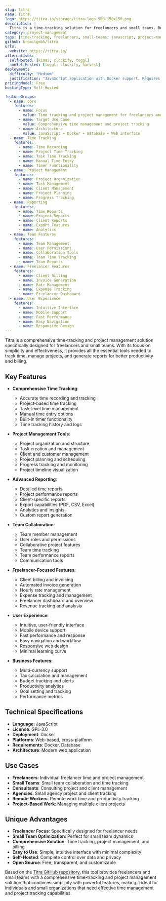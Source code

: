 ```yaml
---
slug: titra
name: Titra
logo: https://titra.io/storage/titra-logo-500-150x150.png
description: |
  Titra is a time-tracking solution for freelancers and small teams. Built with JavaScript, it provides comprehensive time tracking, project management, and reporting features designed to help individuals and small teams manage their time and projects effectively.
category: project-management
tags: [time-tracking, freelancers, small-teams, javascript, project-management]
github: kromitgmbh/titra
urls:
  website: https://titra.io/
alternatives:
  selfHosted: [kimai, clockify, toggl]
  nonSelfHosted: [toggl, clockify, harvest]
deployment:
  difficulty: "Medium"
  justification: "JavaScript application with Docker support. Requires proper setup and configuration for time tracking and project management features."
pricingModel: Free
hostingType: Self-Hosted

featureGroups:
  - name: Core
    features:
      - name: Focus
        value: Time tracking and project management for freelancers and small teams
      - name: Target Use Case
        value: Comprehensive time management and project tracking
      - name: Architecture
        value: JavaScript + Docker + Database + Web interface
  - name: Time Tracking
    features:
      - name: Time Recording
      - name: Project Time Tracking
      - name: Task Time Tracking
      - name: Manual Time Entry
      - name: Timer Functionality
  - name: Project Management
    features:
      - name: Project Organization
      - name: Task Management
      - name: Client Management
      - name: Project Planning
      - name: Progress Tracking
  - name: Reporting
    features:
      - name: Time Reports
      - name: Project Reports
      - name: Client Reports
      - name: Export Features
      - name: Analytics
  - name: Team Features
    features:
      - name: Team Management
      - name: User Permissions
      - name: Collaboration Tools
      - name: Team Time Tracking
      - name: Team Reports
  - name: Freelancer Features
    features:
      - name: Client Billing
      - name: Invoice Generation
      - name: Rate Management
      - name: Expense Tracking
      - name: Freelancer Dashboard
  - name: User Experience
    features:
      - name: Intuitive Interface
      - name: Mobile Support
      - name: Fast Performance
      - name: Easy Navigation
      - name: Responsive Design
---
```


Titra is a comprehensive time-tracking and project management solution specifically designed for freelancers and small teams. With its focus on simplicity and effectiveness, it provides all the essential tools needed to track time, manage projects, and generate reports for better productivity and billing.

## Key Features

- **Comprehensive Time Tracking**:

  - Accurate time recording and tracking
  - Project-based time tracking
  - Task-level time management
  - Manual time entry options
  - Built-in timer functionality
  - Time tracking history and logs

- **Project Management Tools**:

  - Project organization and structure
  - Task creation and management
  - Client and customer management
  - Project planning and scheduling
  - Progress tracking and monitoring
  - Project timeline visualization

- **Advanced Reporting**:

  - Detailed time reports
  - Project performance reports
  - Client-specific reports
  - Export capabilities (PDF, CSV, Excel)
  - Analytics and insights
  - Custom report generation

- **Team Collaboration**:

  - Team member management
  - User roles and permissions
  - Collaborative project features
  - Team time tracking
  - Team performance reports
  - Communication tools

- **Freelancer-Focused Features**:

  - Client billing and invoicing
  - Automated invoice generation
  - Hourly rate management
  - Expense tracking and management
  - Freelancer dashboard and overview
  - Revenue tracking and analysis

- **User Experience**:

  - Intuitive, user-friendly interface
  - Mobile device support
  - Fast performance and response
  - Easy navigation and workflow
  - Responsive web design
  - Minimal learning curve

- **Business Features**:
  - Multi-currency support
  - Tax calculation and management
  - Budget tracking and alerts
  - Productivity analytics
  - Goal setting and tracking
  - Performance metrics

## Technical Specifications

- **Language**: JavaScript
- **License**: GPL-3.0
- **Deployment**: Docker
- **Platforms**: Web-based, cross-platform
- **Requirements**: Docker, Database
- **Architecture**: Modern web application

## Use Cases

- **Freelancers**: Individual freelancer time and project management
- **Small Teams**: Small team collaboration and time tracking
- **Consultants**: Consulting project and client management
- **Agencies**: Small agency project and client tracking
- **Remote Workers**: Remote work time and productivity tracking
- **Project-Based Work**: Managing multiple client projects

## Unique Advantages

- **Freelancer Focus**: Specifically designed for freelancer needs
- **Small Team Optimization**: Perfect for small team dynamics
- **Comprehensive Solution**: Time tracking, project management, and billing
- **Easy to Use**: Simple, intuitive interface with minimal complexity
- **Self-Hosted**: Complete control over data and privacy
- **Open Source**: Free, transparent, and customizable

Based on the [Titra GitHub repository](https://github.com/kromitgmbh/titra), this tool provides freelancers and small teams with a comprehensive time-tracking and project management solution that combines simplicity with powerful features, making it ideal for individuals and small organizations that need effective time management and project tracking capabilities.

